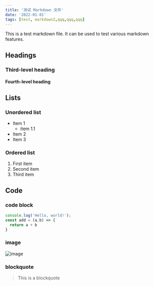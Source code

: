 ```yaml
---
title: '测试 Markdown 文件'
date: '2022-01-01'
tags: [test, markdown2,qqq,qqq,qqq]
---
```

This is a test markdown file. It can be used to test various markdown features.

## Headings

### Third-level heading

#### Fourth-level heading

## Lists

### Unordered list

- Item 1
  - item 1.1
- Item 2
- Item 3

### Ordered list

1. First item
2. Second item
3. Third item

## Code

### code block

```js
console.log('Hello, world!');
const add = (a,b) => {
  return a + b
}
```

### image

![image](https://source.unsplash.com/random/?city,night)


### blockquote

> This is a blockquote

